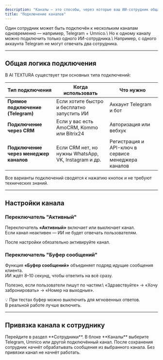 ```yaml
---
description: "Каналы — это способы, через которые ваш ИИ-сотрудник общается с клиентами. Подключив каналы, вы переводите его из тестового режима в реальную работу: он сможет принимать сообщения из Telegram, WhatsApp, VK  и других источников."
title: "Подключение каналов"
---
```


<Tip>
  Один сотрудник может быть подключён к нескольким каналам одновременно — например, Telegram + Umnico.\
  Но к одному каналу можно подключить только одного ИИ-сотрудника.\
  Например, с одного аккаунта Telegram не могут отвечать два сотрудника.
</Tip>

---

## Общая логика подключения

В AI TEXTURA существует три основных типа подключений:

| Тип подключения                        | Когда использовать                                   | Что нужно                                          |
| -------------------------------------- | ---------------------------------------------------- | -------------------------------------------------- |
| **Прямое подключение (Telegram)**      | Если хотите быстро и бесплатно запустить ИИ          | Аккаунт Telegram и бот                             |
| **Подключение через CRM**              | Если у вас есть AmoCRM, Kommo или Bitrix24           | Авторизация или вебхук                             |
| **Подключение через менеджер каналов** | Если CRM нет, но нужны WhatsApp, VK, Instagram и др. | Регистрация и API-ключ в сервисе менеджера каналов |

<Tip>
  Все варианты подключений сводятся к нажатию кнопок и не требуют технических знаний.
</Tip>

---

## Настройки канала

### Переключатель "Активный"
  Переключатель **«Активный»** включает или выключает канал.\
  Если канал неактивен — ИИ не будет отвечать пользователям.

  <Tip>
  После настройки обязательно активируйте канал.
</Tip>


### Переключатель "Буфер сообщений"
  Функция **«Буфер сообщений»** объединяет подряд идущие сообщения клиента.\
  ИИ ждёт 8–10 секунд, чтобы ответить на всё сразу.

  <Tip>
  Полезно, если пользователи пишут по частям:\
  «Здравствуйте» → «Хочу забронировать» → «Номер на выходные».
</Tip>

  💡 При тестах буфер можно выключить для мгновенных ответов.\
  В реальной работе лучше включить.


---

## Привязка канала к сотруднику

<Steps>
  <Step title="Откройте карточку сотрудника">
    Перейдите в раздел **Сотрудники**.
  </Step>
  <Step title="Выберите канал">
    В блоке **Каналы** выберите Telegram, Umnico или другой подключённый канал.
  </Step>
  <Step title="Сохраните изменения">
    После сохранения сотрудник начнёт обрабатывать сообщения из выбранного канала.
  </Step>
</Steps>

<Tip>
  Без привязки канал не начнёт работать.
</Tip>